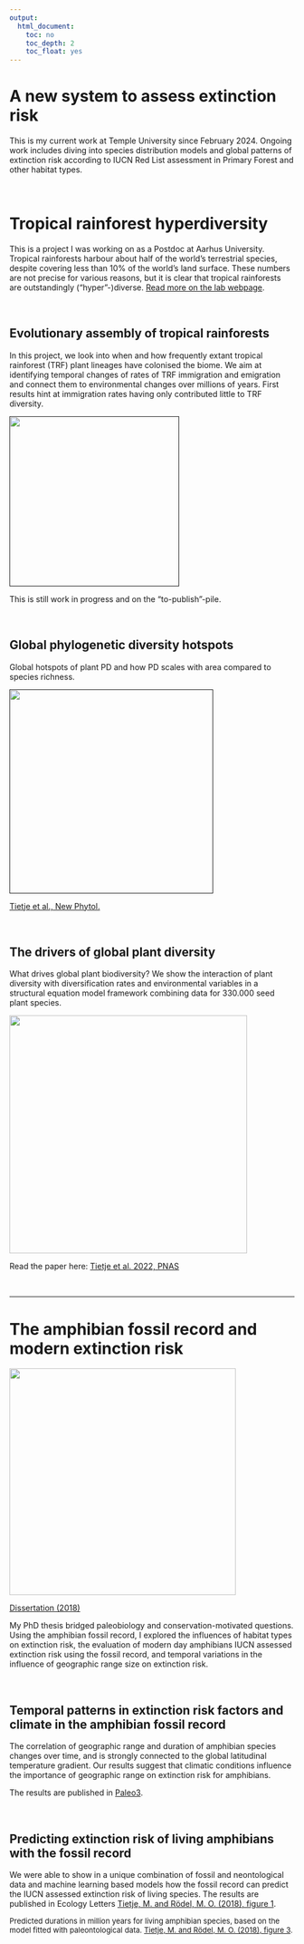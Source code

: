 ```yaml
---
output:
  html_document:
    toc: no
    toc_depth: 2
    toc_float: yes
---
```


# A new system to assess extinction risk
This is my current work at Temple University since February 2024. Ongoing work includes diving into species distribution models and global patterns of extinction risk according to IUCN Red List assessment in Primary Forest and other habitat types.

<br>

# Tropical rainforest hyperdiversity
This is a project I was working on as a Postdoc at Aarhus University. Tropical rainforests harbour about half of the world's terrestrial species, despite covering less than 10% of the world's land surface. These numbers are not precise for various reasons, but it is clear that tropical rainforests are outstandingly ("hyper"-)diverse. [Read more on the lab webpage](https://bio.au.dk/en/research/research-areas/genetics-and-evolution/plant-evolution-and-biodiversity).


<br>

## Evolutionary assembly of tropical rainforests

In this project, we look into when and how frequently extant tropical rainforest (TRF) plant lineages have colonised the biome. We aim at identifying temporal changes of rates of TRF immigration and emigration and connect them to environmental changes over millions of years. First results hint at immigration rates having only contributed little to TRF diversity.

<div class = "containerfig">
<a href = "">
  <img src="Bisse_average_model.png" width="300">
      <!-- <div class="title"-->

</a>
</div>

This is still work in progress and on the "to-publish"-pile.

<br>


## Global phylogenetic diversity hotspots

Global hotspots of plant PD and how PD scales with area compared to species richness. 


<div class = "containerfig">
<a href = "">
  <img src="PD_map.png" width="360">
      <!-- <div class="title"-->

</a>
</div>
  [Tietje et al., New Phytol.](https://doi.org/10.1111/nph.19151)

<br>


## The drivers of global plant diversity

What drives global plant biodiversity? We show the interaction of plant diversity with diversification rates and environmental variables in a structural equation model framework combining data for 330.000 seed plant species.

<div class = "containerfig">
<a href = "https://doi.org/10.1073/pnas.2120662119">
  <img src="GlobalDrivers.png" width="420">
      <!-- <div class="title"-->
          
</a>
</div>

Read the paper here: [Tietje et al. 2022, PNAS](https://www.pnas.org/doi/full/10.1073/pnas.2120662119)

<!-- <div style="width:100%"> -->
<!-- ![](global_maps_178.png)  -->
<!-- </div> -->

<!-- <p><font size="2"> -->
<!-- Global maps for species richness (A) and diversification rates (mean root distance, B) [Tietje et al. (2022), Fig 1](https://www.pnas.org/doi/full/10.1073/pnas.2120662119). -->
<!-- </font></p> -->


<br>

---------------------------------------------------

# The amphibian fossil record and modern extinction risk
<div class = "containerfig">
<a href = "https://doi.org/10.18452/19728">
  <img src="frog_threats.png" width="400">
      <!-- <div class="title"-->
          
</a>
</div>
[Dissertation (2018)](https://www.pnas.org/doi/full/10.1073/pnas.2120662119)

My PhD thesis bridged paleobiology and conservation-motivated questions. Using the amphibian fossil record, I explored the influences of habitat types on extinction risk, the evaluation of modern day amphibians IUCN assessed extinction risk using the fossil record, and temporal variations in the influence of geographic range size on extinction risk.

<br>

## Temporal patterns in extinction risk factors and climate in the amphibian fossil record
The correlation of geographic range and duration of amphibian species changes over time, and is strongly connected to the global latitudinal temperature gradient. Our results suggest that climatic conditions influence the importance of geographic range on extinction risk for amphibians.

The results are published in [Paleo3](https://doi.org/10.1016/j.palaeo.2019.109414).


<!-- ### Literature -->

<!-- 1. Warren, R., et al. "Quantifying the benefit of early climate change mitigation in avoiding biodiversity loss."  -->
<!-- Nature Climate Change 3.7 (2013): 678‐682.  -->
<!-- 2. Stuart, S. N., et al. "Status and trends of amphibian declines and extinctions worldwide." Science 306.5702  -->
<!-- (2004): 1783‐1786.  -->
<!-- 3. Tietje, M., Rödel, M. O., & Schobben, M. (2020). The effect of geographic range and climate on extinction risk in the deep-time amphibian fossil record. Palaeogeography, Palaeoclimatology, Palaeoecology, 537, 109414. -->
<!-- 3. Tietje, M., Rödel, M.-O., Schobben, M. (2020). The effect of geographic range and climate on extinction risk in the deep-time amphibian fossil record. [Palaeogeography, Palaeoclimatology, Palaeoecology.](https://doi.org/10.1016/j.palaeo.2019.109414) -->

<br>

## Predicting extinction risk of living amphibians with the fossil record

We were able to show in a unique combination of fossil and neontological data and machine learning based models how the fossil record can predict the IUCN assessed extinction risk of living species. The results are published in Ecology Letters [Tietje, M. and Rödel, M. O. (2018), figure 1](https://doi.org/10.1111/ele.13080).


<!-- <div class="row"> -->
<!--   <div class="column left" style="background-color:#FFFFFF;"> -->
<!--     <img src="model_framework.jpg" width=380px> -->
<!--   </div> -->

<!--   <div class="column right" style="background-color:#FFFFFF;"> -->
<!--     <img src="figure3ELE.png" width=380px> -->
<!--     </div> -->
<!-- </div> -->
  
<!--  <img src="model_framework.jpg" alt="Model framework" class="center" width=200px>
<!-- <div style="width:200px; height=100px; class=center"> -->
<!-- ![](model_framework.jpg)  -->
<!-- </div> 

<p><font size="2">
Model framework for the study. [Tietje, M. and Rödel, M. O. (2018), figure 1](https://doi.org/10.1111/ele.13080).
</font></p> -->


<!-- <div style="width:300px; height=100px"> -->
<!-- ![](figure3ELE.png)  -->
<!-- </div> -->

<p><font size="2">
Predicted durations in million years for living amphibian species, based on the model fitted with paleontological data. [Tietje, M. and Rödel, M. O. (2018), figure 3](https://doi.org/10.1111/ele.13080).
</font></p>




